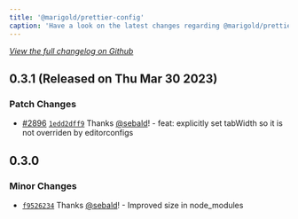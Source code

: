 ```yaml
---
title: '@marigold/prettier-config'
caption: 'Have a look on the latest changes regarding @marigold/prettier-config'
---
```


_[View the full changelog on Github](https://github.com/marigold-ui/marigold/blob/main/config/prettier/CHANGELOG.md)_

## 0.3.1 (Released on Thu Mar 30 2023)

### Patch Changes

- [#2896](https://github.com/marigold-ui/marigold/pull/2896) [`1edd2dff9`](https://github.com/marigold-ui/marigold/commit/1edd2dff93ab8424b422cb1d198292c13fa1affb) Thanks [@sebald](https://github.com/sebald)! - feat: explicitly set tabWidth so it is not overriden by editorconfigs

## 0.3.0

### Minor Changes

- [`f9526234`](https://github.com/marigold-ui/marigold/commit/f9526234257a149b12c14191a524691470da3942) Thanks [@sebald](https://github.com/sebald)! - Improved size in node_modules
